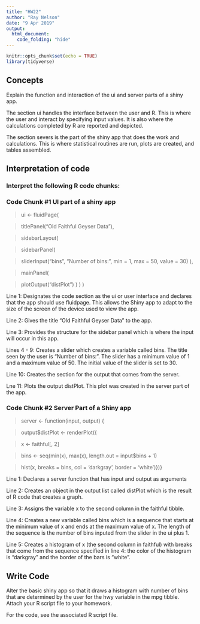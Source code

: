 ```yaml
---
title: "HW22"
author: "Ray Nelson"
date: "9 Apr 2019"
output:
  html_document:
    code_folding: "hide"
---
```


```r
knitr::opts_chunk$set(echo = TRUE)
library(tidyverse)
```

## Concepts  

Explain the function and interaction of the ui and server parts of a shiny app.  

The section ui handles the interface between the user and R. This is where the user and interact by specifying input values. It is also where the calculations completed by R are reported and depicted.  

The section severs is the part of the shiny app that does the work and calculations. This is where statistical routines are run, plots are created, and tables assembled.  
    
## Interpretation of code  

### Interpret the following R code chunks: 

### Code Chunk #1 UI part of a shiny app

> ui <- fluidPage(

> titlePanel("Old Faithful Geyser Data"),

> sidebarLayout(

>  sidebarPanel(

> sliderInput("bins",
                       "Number of bins:",
                       min = 1,
                       max = 50,
                       value = 30)
                ),

>  mainPanel(

>  plotOutput("distPlot")
       )
   ) )

Line 1: Designates the code section as the ui or user interface and declares that the app should use fluidpage. This allows the Shiny app to adapt to the size of the screen of the device used to view the app.  

Line 2: Gives the title "Old Faithful Geyser Data" to the app.

Line 3: Provides the structure for the sidebar panel which is where the input will occur in this app.

Lines 4 - 9:  Creates a slider which creates a variable called bins. The title seen by the user is "Number of bins:". The slider has a minimum value of 1 and a maximum value of 50. The initial value of the slider is set to 30.

Line 10: Creates the section for the output that comes from the server.

Lne 11:  Plots the output distPlot. This plot was created in the server part of the app.

### Code Chunk #2 Server Part of a Shiny app

> server <- function(input, output) {

> output$distPlot <- renderPlot({

>  x <- faithful[, 2]

>  bins <- seq(min(x), max(x), length.out = input$bins + 1)

>  hist(x, breaks = bins, col = 'darkgray', border = 'white')})}

Line 1:  Declares a server function that has input and output as arguments  

Line 2:  Creates an object in the output list called distPlot which is the result of R code that creates a graph.  

Line 3:  Assigns the variable x to the second column in the faithful tibble.  

Line 4:  Creates a new variable called bins which is a sequence that starts at the minimum value of x and ends at the maximum value of x. The length of the sequence is the number of bins inputed from the slider in the ui plus 1.  

Line 5:  Creates a histogram of x (the second column in faithful) with breaks that come from the sequence specified in line 4: the color of the histogram is "darkgray" and the border of the bars is "white".  

## Write Code

Alter the basic shiny app so that it draws a histogram with number of bins that are determined by the user for the hwy variable in the mpg tibble. Attach your R script file to your homework.

For the code, see the associated R script file.
